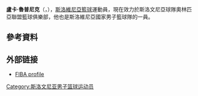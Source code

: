 {{expand|time=2018-03-14T13:31:23+00:00}}
'''盧卡·魯普尼克'''（{{lang-sl|'''Luka Rupnik'''}}，{{bd|1993年|5月20日}}），[[斯洛維尼亞|斯洛維尼亞]][[籃球|籃球]]運動員，現在效力於斯洛文尼亞球隊奧林匹亞聯盟籃球俱樂部，他也是斯洛維尼亞國家男子籃球隊的一員。

== 參考資料 == 
{{reflist}}

== 外部链接 ==
* [https://web.archive.org/web/20120508041810/http://u18men.fibaeurope.com/en/cid_2bqXUaQOJwYn9c2ymJyFx0.teamID_2154.compID_8aYeHlfuGF-mF5IqO8aFH1.season_2011.roundID_7860.playerID_61695.html FIBA profile]

{{篮球小作品}}

{{Authority control}}
{{DEFAULTSORT:Rupnik, Luka}}
[[Category:斯洛文尼亚男子篮球运动员|Category:斯洛文尼亚男子篮球运动员]]